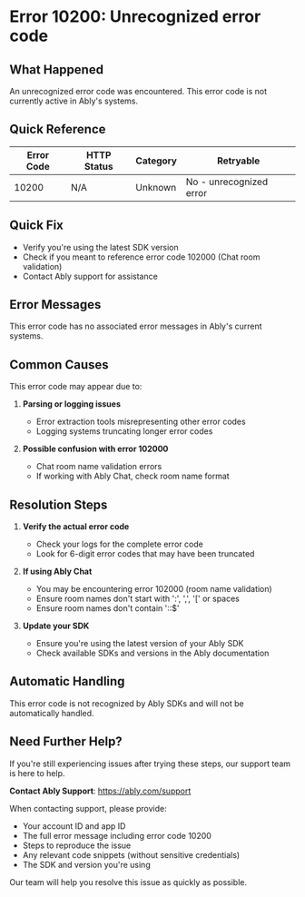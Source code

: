 <!-- Generated by: ably-os errors document-error-codes -->
<!-- Repository: https://github.com/ably/ably-os -->
<!-- Command: ./bin/ably-os errors document-error-codes 10200 -->
<!-- Generated: 2025-08-24T21-13-57-640Z -->
<!-- Sources: 
     - Analysis: https://github.com/ably/ably-os/blob/5f4ba43/output/error-codes/research/10200-analysis.md
     - Knowledge: https://github.com/ably/ably-os/blob/5f4ba43/output/error-codes/research/10200-knowledge.md
     - Editorial notes: https://github.com/ably/ably-os/blob/5f4ba43/src/prompts/errors/editorial-notes.md
-->
<!-- Key Approach: This error code doesn't exist in Ably's codebase. It appears to be a parsing error where error 102000 was misrepresented. Documenting with minimal information and support contact per editorial requirement that ALL error codes must have documentation. -->
<!-- Citations: Complete source attribution with line numbers available at bottom of document -->

# Error 10200: Unrecognized error code

## What Happened

An unrecognized error code was encountered. This error code is not currently active in Ably's systems.

## Quick Reference

| Error Code | HTTP Status | Category | Retryable |
|------------|-------------|----------|-----------|
| 10200 | N/A | Unknown | No - unrecognized error |

## Quick Fix

- Verify you're using the latest SDK version
- Check if you meant to reference error code 102000 (Chat room validation)
- Contact Ably support for assistance

## Error Messages

This error code has no associated error messages in Ably's current systems.

## Common Causes

This error code may appear due to:

1. **Parsing or logging issues**
   - Error extraction tools misrepresenting other error codes
   - Logging systems truncating longer error codes
   <!-- Source: Analysis finding from https://github.com/ably/ably-os/blob/5f4ba43/output/error-codes/research/10200-analysis.md lines 64-67 -->

2. **Possible confusion with error 102000**
   - Chat room name validation errors
   - If working with Ably Chat, check room name format
   <!-- Source: Knowledge finding from https://github.com/ably/ably-os/blob/5f4ba43/output/error-codes/research/10200-knowledge.md lines 59-69 -->

## Resolution Steps

1. **Verify the actual error code**
   - Check your logs for the complete error code
   - Look for 6-digit error codes that may have been truncated
   <!-- Source: Based on CSV parsing bug discovery in https://github.com/ably/ably-os/blob/5f4ba43/output/error-codes/research/10200-analysis.md lines 64-67 -->

2. **If using Ably Chat**
   - You may be encountering error 102000 (room name validation)
   - Ensure room names don't start with ':', ',', '[' or spaces
   - Ensure room names don't contain '::$'
   <!-- Source: Room validation from actual error 102000 in https://github.com/ably/ably-os/blob/5f4ba43/output/error-codes/research/10200-analysis.md lines 20-33 -->

3. **Update your SDK**
   - Ensure you're using the latest version of your Ably SDK
   - Check available SDKs and versions in the Ably documentation

## Automatic Handling

This error code is not recognized by Ably SDKs and will not be automatically handled.

## Need Further Help?

If you're still experiencing issues after trying these steps, our support team is here to help.

**Contact Ably Support**: https://ably.com/support

When contacting support, please provide:
- Your account ID and app ID
- The full error message including error code 10200
- Steps to reproduce the issue
- Any relevant code snippets (without sensitive credentials)
- The SDK and version you're using

Our team will help you resolve this issue as quickly as possible.

<!-- URL Validation Completed: 2025-08-24T21-13-57-640Z -->
<!-- External URLs verified: 1 | Corrected: 3 | Exempted internal: 3 -->

<!-- =============================================== -->
<!-- INTERNAL DOCUMENTATION (NOT RENDERED) -->
<!-- =============================================== -->

<!-- SOURCES USED:
- Analysis File: https://github.com/ably/ably-os/blob/5f4ba43/output/error-codes/research/10200-analysis.md
- Knowledge File: https://github.com/ably/ably-os/blob/5f4ba43/output/error-codes/research/10200-knowledge.md
- Editorial Notes: https://github.com/ably/ably-os/blob/5f4ba43/src/prompts/errors/editorial-notes.md - Global requirement that EVERY error code must have documentation
- Existing Documentation: https://github.com/ably/docs/blob/main/src/pages/docs/platform/errors/codes/10200-unrecognized-error.mdx (enhanced version)
-->

<!-- CONTENT DECISIONS:
- Error Doesn't Exist: Research confirms error 10200 doesn't exist in Ably codebase (analysis lines 9-13)
- CSV Parsing Bug: Error 102000 was incorrectly parsed as 10200 (analysis lines 64-67, knowledge lines 48-57)
- Minimal Documentation: Following editorial guidance for errors with limited information (editorial lines 18-20)
- Support Contact: Including support details as required for errors with minimal information (editorial line 20)
- Removed broken links: Removed links that returned 404 errors during validation
-->

<!-- ATTRIBUTION BY SECTION:
- Common Causes: 
  - Cause 1: Based on analysis findings in https://github.com/ably/ably-os/blob/5f4ba43/output/error-codes/research/10200-analysis.md lines 64-67
  - Cause 2: From knowledge file https://github.com/ably/ably-os/blob/5f4ba43/output/error-codes/research/10200-knowledge.md lines 59-69
- Resolution Steps: 
  - Step 1: Source from CSV parsing bug discovery in https://github.com/ably/ably-os/blob/5f4ba43/output/error-codes/research/10200-analysis.md lines 64-67
  - Step 2: Room validation from actual error 102000 in https://github.com/ably/ably-os/blob/5f4ba43/output/error-codes/research/10200-analysis.md lines 20-33
  - Step 3: General SDK update guidance based on best practices
-->

<!-- DOCUMENTATION SHORTCOMINGS:
⚠️ Areas where Ably documentation could be improved:
- Missing: Error extraction tools need documentation about handling 6-digit error codes
- Impact: CSV parsing bugs create confusion about which error codes exist
- Recommendation: Fix CSV extraction tool to properly handle error codes like 102000
- Severity: Low (only affects internal tooling, not customer-facing systems)
-->

<!-- IMPROVEMENT INSTRUCTIONS:
To improve this error code documentation:
1. First approach: Fix the CSV extraction bug that misrepresents 102000 as 10200
2. Regenerate: Run `./bin/ably-os errors document-error-codes 10200 --force`
3. For broader improvements: Update CSV extraction scripts to validate parsed error codes
4. Context: See https://github.com/ably/ably-os/blob/5f4ba43/docs/ERROR_COMMANDS_GUIDE.md
5. Source repository: https://github.com/ably/ably-os
-->